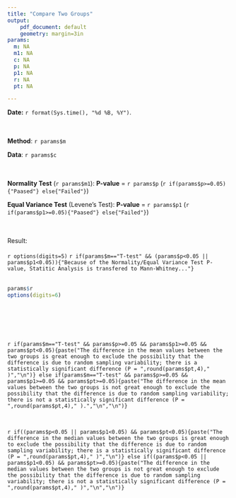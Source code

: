 ```yaml
---
title: "Compare Two Groups"
output: 
    pdf_document: default
    geometry: margin=3in
params:
  m: NA
  m1: NA
  c: NA
  p: NA
  p1: NA
  r: NA
  pt: NA

---
```


**Date:** `r format(Sys.time(), "%d %B, %Y")`.
<br/>
\
&nbsp;

**Method**:  `r params$m`  

**Data**: `r params$c`<br/>
\
&nbsp;

**Normality Test** (`r params$m1`):  **P-value** = `r params$p`   (`r if(params$p>=0.05){"Paased"} else{"Failed"}`)<br/>

**Equal Variance Test** (Levene's Test):  **P-value** = `r params$p1` (`r if(params$p1>=0.05){"Paased"} else{"Failed"}`)<br/>
\
&nbsp;<br/>

Result:
\
&nbsp;<br/>
`r options(digits=5)`
`r if(params$m=="T-test" && (params$p<0.05 || params$p1<0.05)){"Because of the Normality/Equal Variance Test P-value, Statitic Analysis is transfered to Mann-Whitney..."}`
\
&nbsp;<br/>
```r
params$r 
options(digits=6)
```
<br/>
\
&nbsp;
\
&nbsp;

`r if(params$m=="T-test" && params$p>=0.05 && params$p1>=0.05 && params$pt<0.05){paste("The difference in the mean values between the two groups is great enough to exclude the possibility that the difference is due to random sampling variability; there is a statistically significant difference (P = ",round(params$pt,4)," )","\n")} else if(params$m=="T-test" && params$p>=0.05 && params$p1>=0.05 && params$pt>=0.05){paste("The difference in the mean values between the two groups is not great enough to exclude the possibility that the difference is due to random sampling variability; there is not a statistically significant difference (P = ",round(params$pt,4)," ).","\n","\n")}`

<br/>


`r if((params$p<0.05 || params$p1<0.05) && params$pt<0.05){paste("The difference in the median values between the two groups is great enough to exclude the possibility that the difference is due to random sampling variability; there is a statistically significant difference (P = ",round(params$pt,4)," )","\n")} else if((params$p<0.05 || params$p1<0.05) && params$pt>=0.05){paste("The difference in the median values between the two groups is not great enough to exclude the possibility that the difference is due to random sampling variability; there is not a statistically significant difference (P = ",round(params$pt,4)," )","\n","\n")}`







